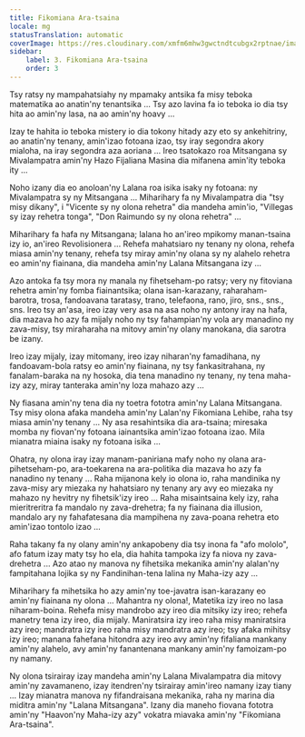 ```yaml
---
title: Fikomiana Ara-tsaina
locale: mg
statusTranslation: automatic
coverImage: https://res.cloudinary.com/xmfm6mhw3gwctndtcubgx2rptnae/image/upload/v1740468922/small_cover_tratado_de_psicologia_revolucionaria_a4c0dca4e0.webp
sidebar:
    label: 3. Fikomiana Ara-tsaina
    order: 3
---
```

Tsy ratsy ny mampahatsiahy ny mpamaky antsika fa misy teboka matematika ao anatin'ny tenantsika ... Tsy azo lavina fa io teboka io dia tsy hita ao amin'ny lasa, na ao amin'ny hoavy ...

Izay te hahita io teboka mistery io dia tokony hitady azy eto sy ankehitriny, ao anatin'ny tenany, amin'izao fotoana izao, tsy iray segondra akory mialoha, na iray segondra aza aoriana ... Ireo tsatokazo roa Mitsangana sy Mivalampatra amin'ny Hazo Fijaliana Masina dia mifanena amin'ity teboka ity ...

Noho izany dia eo anoloan'ny Lalana roa isika isaky ny fotoana: ny Mivalampatra sy ny Mitsangana ... Miharihary fa ny Mivalampatra dia "tsy misy dikany", i "Vicente sy ny olona rehetra" dia mandeha amin'io, "Villegas sy izay rehetra tonga", "Don Raimundo sy ny olona rehetra" ...

Miharihary fa hafa ny Mitsangana; lalana ho an'ireo mpikomy manan-tsaina izy io, an'ireo Revolisionera ... Rehefa mahatsiaro ny tenany ny olona, ​​rehefa miasa amin'ny tenany, rehefa tsy miray amin'ny olana sy ny alahelo rehetra eo amin'ny fiainana, dia mandeha amin'ny Lalana Mitsangana izy ...

Azo antoka fa tsy mora ny manala ny fihetseham-po ratsy; very ny fitoviana rehetra amin'ny fomba fiainantsika; olana isan-karazany, raharaham-barotra, trosa, fandoavana taratasy, trano, telefaona, rano, jiro, sns., sns., sns. Ireo tsy an'asa, ireo izay very asa na asa noho ny antony iray na hafa, dia mazava ho azy fa mijaly noho ny tsy fahampian'ny vola ary manadino ny zava-misy, tsy miraharaha na mitovy amin'ny olany manokana, dia sarotra be izany.

Ireo izay mijaly, izay mitomany, ireo izay niharan'ny famadihana, ny fandoavam-bola ratsy eo amin'ny fiainana, ny tsy fankasitrahana, ny fanalam-baraka na ny hosoka, dia tena manadino ny tenany, ny tena maha-izy azy, miray tanteraka amin'ny loza mahazo azy ...

Ny fiasana amin'ny tena dia ny toetra fototra amin'ny Lalana Mitsangana. Tsy misy olona afaka mandeha amin'ny Lalan'ny Fikomiana Lehibe, raha tsy miasa amin'ny tenany ... Ny asa resahintsika dia ara-tsaina; miresaka momba ny fiovan'ny fotoana iainantsika amin'izao fotoana izao. Mila mianatra miaina isaky ny fotoana isika ...

Ohatra, ny olona iray izay manam-paniriana mafy noho ny olana ara-pihetseham-po, ara-toekarena na ara-politika dia mazava ho azy fa nanadino ny tenany ... Raha mijanona kely io olona io, raha mandinika ny zava-misy ary miezaka ny hahatsiaro ny tenany ary avy eo miezaka ny mahazo ny hevitry ny fihetsik'izy ireo ... Raha misaintsaina kely izy, raha mieritreritra fa mandalo ny zava-drehetra; fa ny fiainana dia illusion, mandalo ary ny fahafatesana dia mampihena ny zava-poana rehetra eto amin'izao tontolo izao ...

Raha takany fa ny olany amin'ny ankapobeny dia tsy inona fa "afo mololo", afo fatum izay maty tsy ho ela, dia hahita tampoka izy fa niova ny zava-drehetra ... Azo atao ny manova ny fihetsika mekanika amin'ny alalan'ny fampitahana lojika sy ny Fandinihan-tena lalina ny Maha-izy azy ...

Miharihary fa mihetsika ho azy amin'ny toe-javatra isan-karazany eo amin'ny fiainana ny olona ... Mahantra ny olona!, Matetika izy ireo no lasa niharam-boina. Rehefa misy mandrobo azy ireo dia mitsiky izy ireo; rehefa manetry tena izy ireo, dia mijaly. Maniratsira izy ireo raha misy maniratsira azy ireo; mandratra izy ireo raha misy mandratra azy ireo; tsy afaka mihitsy izy ireo; manana fahefana hitondra azy ireo avy amin'ny fifaliana mankany amin'ny alahelo, avy amin'ny fanantenana mankany amin'ny famoizam-po ny namany.

Ny olona tsirairay izay mandeha amin'ny Lalana Mivalampatra dia mitovy amin'ny zavamaneno, izay itendren'ny tsirairay amin'ireo namany izay tiany ... Izay mianatra manova ny fifandraisana mekanika, raha ny marina dia miditra amin'ny "Lalana Mitsangana". Izany dia maneho fiovana fototra amin'ny "Haavon'ny Maha-izy azy" vokatra miavaka amin'ny "Fikomiana Ara-tsaina".

